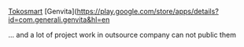 [Tokosmart](https://play.google.com/store/apps/details?id=com.crowdsys.tokosmartssa&hl=en)
[Genvita](https://play.google.com/store/apps/details?id=com.generali.genvita&hl=en

... and a lot of project work in outsource company can not public them